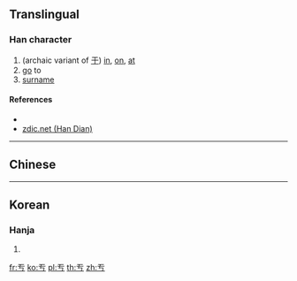 {{also|与}}
==Translingual==

===Han character===
{{Han char|rn=1|rad=一|as=02|sn=3|four=|canj=MKS,XXMKS|ids=⿱一𠀁}}

# (archaic variant of [[于]]) [[in]], [[on]], [[at]]
# [[go]] to
# [[surname]]

====References====
* {{Han ref|kx=0086.071|dj=0177.051|hdz=10005.020|uh=4E90|ud=20112}}
* [http://www.zdic.net/zd/zi/ZdicE4ZdicBAZdic90.htm zdic.net (Han Dian)]

----

==Chinese==
{{zh-see|于|a}}

----

==Korean==

===Hanja===
{{ko-hanja|hangeul=울|rv=ul|mr=ul|y=wul}}

# {{defn|lang=ko|sort=一02}}

[[fr:亐]]
[[ko:亐]]
[[pl:亐]]
[[th:亐]]
[[zh:亐]]